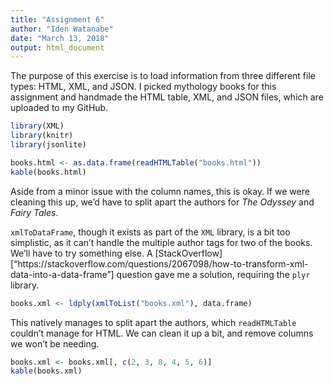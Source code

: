 ```yaml
---
title: "Assignment 6"
author: "Iden Watanabe"
date: "March 13, 2018"
output: html_document
---
```


The purpose of this exercise is to load information from three different file types: HTML, XML, and JSON.  I picked mythology books for this assignment and handmade the HTML table, XML, and JSON files, which are uploaded to my GitHub.

```r
library(XML)
library(knitr)
library(jsonlite)
```

```r

books.html <- as.data.frame(readHTMLTable("books.html"))
kable(books.html)
```

Aside from a minor issue with the column names, this is okay.  If we were cleaning this up, we'd have to split apart the authors for _The Odyssey_ and _Fairy Tales_.

`xmlToDataFrame`, though it exists as part of the `XML` library, is a bit too simplistic, as it can't handle the multiple author tags for two of the books.  We'll have to try something else.  A [StackOverflow]["https://stackoverflow.com/questions/2067098/how-to-transform-xml-data-into-a-data-frame"] question gave me a solution, requiring the `plyr` library.

```r
books.xml <- ldply(xmlToList("books.xml"), data.frame)
```

This natively manages to split apart the authors, which `readHTMLTable` couldn't manage for HTML.  We can clean it up a bit, and remove columns we won't be needing.

```r
books.xml <- books.xml[, c(2, 3, 8, 4, 5, 6)]
kable(books.xml)
```

```r

```